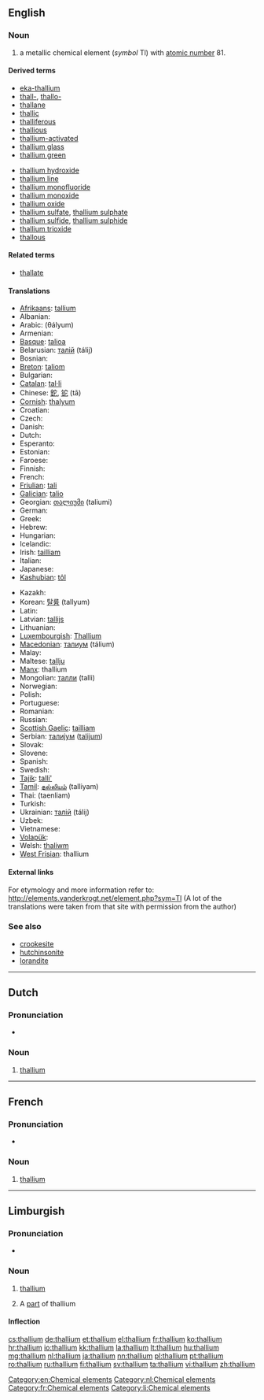 {{also|Thallium}}
==English==
{{elements|Tl|mercury|Hg|lead|Pb}}

===Noun===
{{en-noun|-}}
{{wikipedia}}

# a metallic chemical element (''symbol'' Tl) with [[atomic number]] 81.

====Derived terms====
{{top2}}
* [[eka-thallium]]
* [[thall-]], [[thallo-]]
* [[thallane]]
* [[thallic]]
* [[thalliferous]]
* [[thallious]]
* [[thallium-activated]]
* [[thallium glass]]
* [[thallium green]]
{{mid2}}
* [[thallium hydroxide]]
* [[thallium line]]
* [[thallium monofluoride]]
* [[thallium monoxide]]
* [[thallium oxide]]
* [[thallium sulfate]], [[thallium sulphate]]
* [[thallium sulfide]], [[thallium sulphide]]
* [[thallium trioxide]]
* [[thallous]]
{{bottom}}

====Related terms====
* [[thallate]]

====Translations====
{{trans-top|chemical element}}
* [[Afrikaans]]: [[tallium]]
* Albanian: {{t-|sq|talium|xs=Albanian}}
* Arabic: {{Arab|[[ثاليوم]]}} (θályum) {{m}}
* Armenian: {{t|hy|թալիում|tr=tʿalium}}
* [[Basque]]: [[talioa]]
* Belarusian: [[талiй]] (tálij) {{m}}
* Bosnian: {{t-|bs|talij}}
* [[Breton]]: [[taliom]]
* Bulgarian: {{t-|bg|таллий|m|tr=tállij}}
* [[Catalan]]: [[tal·li]]
* Chinese: [[鉈]], [[铊]] (tā)
* [[Cornish]]: [[thalyum]]
* Croatian: {{t+|hr|talij}}
* Czech: {{t+|cs|thallium}}
* Danish: {{t-|da|thallium}}
* Dutch: {{t+|nl|thallium|n}}
* Esperanto: {{t-|eo|talio|xs=Esperanto}}
* Estonian: {{t-|et|tallium}}
* Faroese: {{t-|fo|thallium|xs=Faroese}}
* Finnish: {{t+|fi|tallium}}
* French: {{t+|fr|thallium|m}}
* [[Friulian]]: [[tali]]
* [[Galician]]: [[talio]]
* Georgian: [[თალიუმი]] (taliumi)
* German: {{t+|de|Thallium|n}}
* Greek: {{t+|el|θάλλιο|n|tr=thállio}}
* Hebrew: {{t+|he|תליום|tr=tályum}}
* Hungarian: {{t+|hu|tallium}}
* Icelandic: {{t+|is|þallín}}
* Irish: [[tailliam]]
* Italian: {{t+|it|tallio|m}}
* Japanese: {{t+|ja|タリウム|tr=tariumu}}
* [[Kashubian]]: [[tôl]]
{{trans-mid}}
* Kazakh: {{t-|kk|таллий|tr=tallii|sc=Cyrl|xs=Kazakh}}
* Korean: [[탈륨]] (tallyum)
* Latin: {{t+|la|thallium}}
* Latvian: [[tallijs]]
* Lithuanian: {{t+|lt|talis|xs=Lithuanian}}
* [[Luxembourgish]]: [[Thallium]]
* [[Macedonian]]: [[талиум]] (tálium)
* Malay: {{t-|ms|talium|xs=Malay}}
* Maltese: [[tallju]]
* [[Manx]]: thallium
* Mongolian: [[талли]] (talli)
* Norwegian: {{t-|no|thallium}}
* Polish: {{t+|pl|tal|m}}
* Portuguese: {{t+|pt|tálio|m}}
* Romanian: {{t+|ro|taliu|n}}
* Russian: {{t+|ru|таллий|m|tr=tállij}}
* [[Scottish Gaelic]]: [[tailliam]]
* Serbian: [[талиjум]] ([[talijum]]) {{m}}
* Slovak: {{t-|sk|tálium}}
* Slovene: {{t+|sl|talij}}
* Spanish: {{t+|es|talio|m}}
* Swedish: {{t+|sv|tallium}}
* [[Tajik]]: [[talli']]
* [[Tamil]]: [[தல்லியம்]] (talliyam)
* Thai: {{Thai|[[แทลเลียม]]}} (taenliam)
* Turkish: {{t+|tr|talyum}}
* Ukrainian: [[талiй]] (tálij) {{m}}
* Uzbek: {{t-|uz|таллий|tr=talliy|sc=Cyrl|xs=Uzbek}}
* Vietnamese: {{t+|vi|tali|xs=Vietnamese}}
* [[Volapük]]: {{t+|vo|talin|xs=Volapük}}
* Welsh: [[thaliwm]]
* [[West Frisian]]: thallium
{{trans-bottom}}

====External links====
For etymology and more information refer to:
http://elements.vanderkrogt.net/element.php?sym=Tl
(A lot of the translations were taken from that site with permission from the author)

===See also===
* [[crookesite]]
* [[hutchinsonite]]
* [[lorandite]]

[[Category:en:Chemical elements]]

----

==Dutch==
{{wikipedia|lang=nl}}

===Pronunciation===
* {{audio|Nl-thallium.ogg|Audio}}

===Noun===
{{head|nl|noun|g=n}}

# [[thallium#English|thallium]]

[[Category:nl:Chemical elements]]

----

==French==
{{wikipedia|lang=fr}}

===Pronunciation===
* {{IPA|lang=fr|/ta.ljɔm/ }}

===Noun===
{{fr-noun-unc|m}}

# [[#English|thallium]]

[[Category:fr:Chemical elements]]
----

==Limburgish==

===Pronunciation===
* {{IPA|[ˈðɑ˦ʎɔ˧m]|lang=li}}

===Noun===
{{li-noun|g=n}}

# {{uncountable|lang=li}} [[thallium#English|thallium]]
# A [[part]] of thallium

====Inflection====
{{li-decl-noun-um|thalli}}

[[Category:li:Chemical elements]]

[[cs:thallium]]
[[de:thallium]]
[[et:thallium]]
[[el:thallium]]
[[fr:thallium]]
[[ko:thallium]]
[[hr:thallium]]
[[io:thallium]]
[[kk:thallium]]
[[la:thallium]]
[[lt:thallium]]
[[hu:thallium]]
[[mg:thallium]]
[[nl:thallium]]
[[ja:thallium]]
[[nn:thallium]]
[[pl:thallium]]
[[pt:thallium]]
[[ro:thallium]]
[[ru:thallium]]
[[fi:thallium]]
[[sv:thallium]]
[[ta:thallium]]
[[vi:thallium]]
[[zh:thallium]]